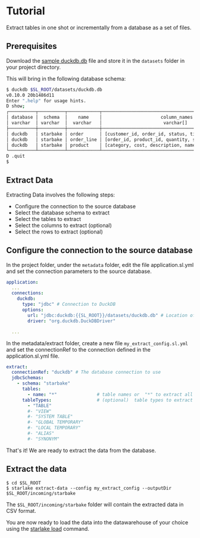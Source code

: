 # Tutorial

Extract tables in one shot or incrementally from a database as a set of files.


## Prerequisites

Download the [sample duckdb.db](https://github.com/starlake-ai/starlake/samples/starbake/datasets/duckdb.db) file and store it in the `datasets` folder in your project directory.

This will bring in the following database schema:

```bash
$ duckdb $SL_ROOT/datasets/duckdb.db
v0.10.0 20b1486d11
Enter ".help" for usage hints.
D show;
┌──────────┬──────────┬────────────┬────────────────────────────────────────────────────────┬─────────────────────────────────────────────────────┬───────────┐
│ database │  schema  │    name    │                      column_names                      │                    column_types                     │ temporary │
│ varchar  │ varchar  │  varchar   │                       varchar[]                        │                      varchar[]                      │  boolean  │
├──────────┼──────────┼────────────┼────────────────────────────────────────────────────────┼─────────────────────────────────────────────────────┼───────────┤
│ duckdb   │ starbake │ order      │ [customer_id, order_id, status, timestamp]             │ [BIGINT, BIGINT, VARCHAR, TIMESTAMP]                │ false     │
│ duckdb   │ starbake │ order_line │ [order_id, product_id, quantity, sale_price]           │ [BIGINT, BIGINT, BIGINT, DOUBLE]                    │ false     │
│ duckdb   │ starbake │ product    │ [category, cost, description, name, price, product_id] │ [VARCHAR, DOUBLE, VARCHAR, VARCHAR, DOUBLE, BIGINT] │ false     │
└──────────┴──────────┴────────────┴────────────────────────────────────────────────────────┴─────────────────────────────────────────────────────┴───────────┘
D .quit
$
```


## Extract Data

Extracting Data involves the following steps:

- Configure the connection to the source database
- Select the database schema to extract
- Select the tables to extract
- Select the columns to extract (optional)
- Select the rows to extract (optional)

## Configure the connection to the source database

In the project folder, under the `metadata` folder,  edit the file application.sl.yml and set the connection parameters to the source database.

```yaml title="metadata/application.sl.yml"
application:
  ...
  connections:
    duckdb:
      type: "jdbc" # Connection to DuckDB
      options:
        url: "jdbc:duckdb:{{SL_ROOT}}/datasets/duckdb.db" # Location of the DuckDB database
        driver: "org.duckdb.DuckDBDriver"

  ...
```

In the metadata/extract folder, create a new file `my_extract_config.sl.yml` and set the connectionRef to the connection defined in the application.sl.yml file.

```yaml title="metadata/extract/my_extract_config.sl.yml"
extract:
  connectionRef: "duckdb" # The database connection to use
  jdbcSchemas:
    - schema: "starbake"
      tables:
        - name: "*"               # table names or  "*" to extract all tables
      tableTypes:                 # (optional)  table types to extract
        - "TABLE"
        #- "VIEW"
        #- "SYSTEM TABLE"
        #- "GLOBAL TEMPORARY"
        #- "LOCAL TEMPORARY"
        #- "ALIAS"
        #- "SYNONYM"
```
That's it! We are ready to extract the data from the database.

## Extract the data
```shell
$ cd $SL_ROOT
$ starlake extract-data --config my_extract_config --outputDir $SL_ROOT/incoming/starbake
```

The `$SL_ROOT/incoming/starbake` folder will contain the extracted data in CSV format.

You are now ready to load the data into the datawarehouse of your choice using the [starlake load](../load/tutorial) command.



